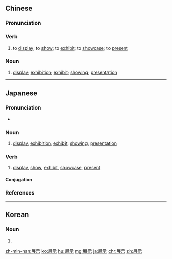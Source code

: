 ==Chinese==
{{zh-forms}}

===Pronunciation===
{{zh-pron
|m=zhǎnshì
|c=zin2 si6
|mn=tián-sī
|cat=v,n
}}

===Verb===
{{zh-verb}}

# to [[display]]; to [[show]]; to [[exhibit]]; to [[showcase]]; to [[present]]

===Noun===
{{zh-noun}}

# [[display]]; [[exhibition]]; [[exhibit]]; [[showing]]; [[presentation]]

----

==Japanese==
{{ja-kanjitab|てん|じ|yomi=on}}

===Pronunciation===
* {{ja-pron|てんじ|y=o|acc=0|acc_ref=NHK}}

===Noun===
{{ja-noun|てんじ}}

# [[display]], [[exhibition]], [[exhibit]], [[showing]], [[presentation]]

===Verb===
{{ja-verb-suru|てんじ}}

# [[display]], [[show]], [[exhibit]], [[showcase]], [[present]]

====Conjugation====
{{ja-suru|てんじ}}

===References===
<references/>

----

==Korean==
{{ko-hanjatab}}

===Noun===
{{ko-noun|hj|hangeul=전시}}

# {{hanja form of|전시|[[exhibit]], [[display]], [[exhibition]], [[show]]}}

[[zh-min-nan:展示]]
[[ko:展示]]
[[hu:展示]]
[[mg:展示]]
[[ja:展示]]
[[chr:展示]]
[[zh:展示]]